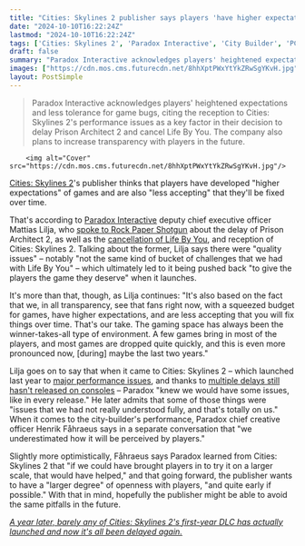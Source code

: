 ```yaml
---
title: "Cities: Skylines 2 publisher says players 'have higher expectations' today and are 'less accepting' that games will 'fix things over time'"
date: "2024-10-10T16:22:24Z"
lastmod: "2024-10-10T16:22:24Z"
tags: ['Cities: Skylines 2', 'Paradox Interactive', 'City Builder', 'PC', 'Simulation', 'Game Development', 'Performance Issues', 'DLC', 'Gaming Industry']
draft: false
summary: "Paradox Interactive acknowledges players' heightened expectations and less tolerance for game bugs, citing the reception to Cities: Skylines 2's performance issues as a key factor in their decision to delay Prison Architect 2 and cancel Life By You. The company also plans to increase transparency with players in the future."
images: ["https://cdn.mos.cms.futurecdn.net/8hhXptPWxYtYkZRwSgYKvH.jpg"]
layout: PostSimple
---
```

> Paradox Interactive acknowledges players' heightened expectations and less tolerance for game bugs, citing the reception to Cities: Skylines 2's performance issues as a key factor in their decision to delay Prison Architect 2 and cancel Life By You. The company also plans to increase transparency with players in the future.


        <img alt="Cover" src="https://cdn.mos.cms.futurecdn.net/8hhXptPWxYtYkZRwSgYKvH.jpg"/>
        
[<u>Cities: Skylines 2</u>](https://www.gamesradar.com/cities-skylines-2-tips-strategy/)'s publisher thinks that players have developed "higher expectations" of games and are also "less accepting" that they'll be fixed over time. 

That's according to [Paradox Interactive](https://www.gamesradar.com/tag/paradox-interactive/) deputy chief executive officer Mattias Lilja, who [<u>spoke to Rock Paper Shotgun</u>](https://www.rockpapershotgun.com/players-are-now-less-accepting-that-games-will-be-fixed-say-paradox-after-underestimating-the-reaction-to-cities-skyline-2s-performance-woes) about the delay of Prison Architect 2, as well as the [cancellation of Life By You](https://www.gamesradar.com/games/simulation/paradox-exec-admits-canceled-life-sim-life-by-you-wasnt-actually-clearly-better-than-sims-4-in-any-of-its-main-areas/), and reception of Cities: Skylines 2. Talking about the former, Lilja says there were "quality issues" – notably "not the same kind of bucket of challenges that we had with Life By You" – which ultimately led to it being pushed back "to give the players the game they deserve" when it launches.

It's more than that, though, as Lilja continues: "It's also based on the fact that we, in all transparency, see that fans right now, with a squeezed budget for games, have higher expectations, and are less accepting that you will fix things over time. That's our take. The gaming space has always been the winner-takes-all type of environment. A few games bring in most of the players, and most games are dropped quite quickly, and this is even more pronounced now, [during] maybe the last two years."

Lilja goes on to say that when it came to Cities: Skylines 2 – which launched last year to [<u>major performance issues</u>](https://www.gamesradar.com/cities-skylines-2-devs-are-trying-to-reach-a-steady-30-fps-because-theres-no-real-benefit-in-a-60-fps-city-builder/), and thanks to [<u>multiple delays still hasn't released on consoles</u>](https://www.gamesradar.com/games/city-builder/cities-skylines-2-woes-continue-with-console-ports-delayed-indefinitely-due-to-missed-stability-and-performance-targets/) – Paradox "knew we would have some issues, like in every release." He later admits that some of those things were "issues that we had not really understood fully, and that's totally on us." When it comes to the city-builder's performance, Paradox chief creative officer Henrik Fåhraeus says in a separate conversation that "we underestimated how it will be perceived by players."

Slightly more optimistically, Fåhraeus says Paradox learned from Cities: Skylines 2 that "if we could have brought players in to try it on a larger scale, that would have helped," and that going forward, the publisher wants to have a "larger degree" of openness with players, "and quite early if possible." With that in mind, hopefully the publisher might be able to avoid the same pitfalls in the future. 

[<u><em>A year later, barely any of Cities: Skylines 2's first-year DLC has actually launched and now it's all been delayed again.</em></u>](https://www.gamesradar.com/games/city-builder/a-year-later-barely-any-of-cities-skylines-2s-first-year-dlc-has-actually-launched-and-now-its-all-been-delayed-again/)
        